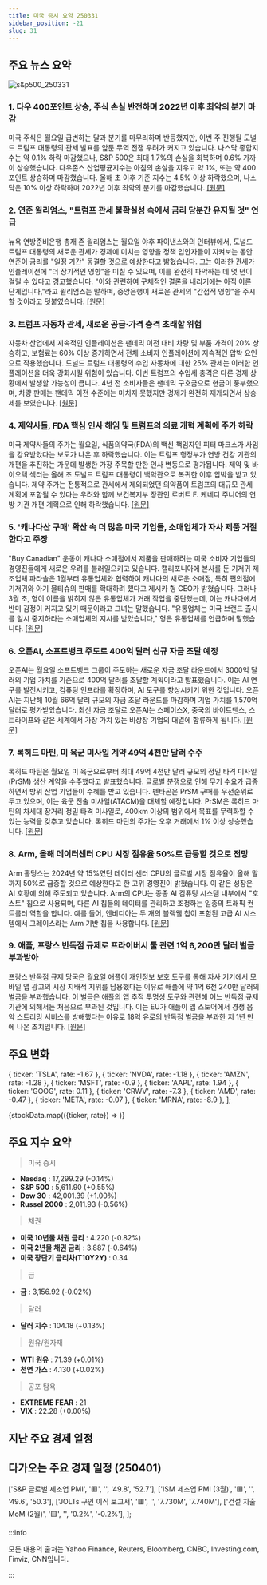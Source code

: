 ```yaml
---
title: 미국 증시 요약 250331
sidebar_position: -21
slug: 31
---
```


## 주요 뉴스 요약

![s&p500_250331](/map/250331.png)

### 1. **다우 400포인트 상승, 주식 손실 반전하며 2022년 이후 최악의 분기 마감**

미국 주식은 월요일 급변하는 달과 분기를 마무리하며 반등했지만, 이번 주 진행될 도널드 트럼프 대통령의 관세 발표를 앞둔 무역 전쟁 우려가 커지고 있습니다. 나스닥 종합지수는 약 0.1% 하락 마감했으나, S&P 500은 최대 1.7%의 손실을 회복하며 0.6% 가까이 상승했습니다. 다우존스 산업평균지수는 아침의 손실을 지우고 약 1%, 또는 약 400포인트 상승하며 마감했습니다. 올해 초 이후 기준 지수는 4.5% 이상 하락했으며, 나스닥은 10% 이상 하락하며 2022년 이후 최악의 분기를 마감했습니다. [[원문]](https://finance.yahoo.com/news/live/stock-market-today-dow-gains-400-points-stocks-reverse-losses-as-markets-cap-worst-quarter-since-2022-200641125.html)

### 2. **연준 윌리엄스, "트럼프 관세 불확실성 속에서 금리 당분간 유지될 것" 언급**

뉴욕 연방준비은행 총재 존 윌리엄스는 월요일 야후 파이낸스와의 인터뷰에서, 도널드 트럼프 대통령의 새로운 관세가 경제에 미치는 영향을 정책 입안자들이 지켜보는 동안 연준이 금리를 "일정 기간" 동결할 것으로 예상한다고 밝혔습니다. 그는 이러한 관세가 인플레이션에 "더 장기적인 영향"을 미칠 수 있으며, 이를 완전히 파악하는 데 몇 년이 걸릴 수 있다고 경고했습니다. "이와 관련하여 구체적인 결론을 내리기에는 아직 이른 단계입니다,"라고 윌리엄스는 말하며, 중앙은행이 새로운 관세의 "간접적 영향"을 주시할 것이라고 덧붙였습니다. [[원문]](https://finance.yahoo.com/news/feds-williams-says-rates-to-remain-steady-for-some-time-amid-trump-tariff-uncertainty-210346896.html)

### 3. **트럼프 자동차 관세, 새로운 공급·가격 충격 초래할 위험**

자동차 산업에서 지속적인 인플레이션은 팬데믹 이전 대비 차량 및 부품 가격이 20% 상승하고, 보험료는 60% 이상 증가하면서 전체 소비자 인플레이션에 지속적인 압박 요인으로 작용했습니다. 도널드 트럼프 대통령의 수입 자동차에 대한 25% 관세는 이러한 인플레이션을 더욱 강화시킬 위험이 있습니다. 이번 트럼프의 수입세 충격은 다른 경제 상황에서 발생할 가능성이 큽니다. 4년 전 소비자들은 팬데믹 구호금으로 현금이 풍부했으며, 차량 판매는 팬데믹 이전 수준에는 미치지 못했지만 경제가 완전히 재개되면서 상승세를 보였습니다. [[원문]](https://www.reuters.com/business/autos-transportation/trump-auto-tariffs-threaten-new-supply-price-shock-2025-03-31/)

### 4. **제약사들, FDA 핵심 인사 해임 및 트럼프의 의료 개혁 계획에 주가 하락**

미국 제약사들의 주가는 월요일, 식품의약국(FDA)의 백신 책임자인 피터 마크스가 사임을 강요받았다는 보도가 나온 후 하락했습니다. 이는 트럼프 행정부가 연방 건강 기관의 개편을 추진하는 가운데 발생한 가장 주목할 만한 인사 변동으로 평가됩니다. 제약 및 바이오텍 섹터는 올해 초 도널드 트럼프 대통령이 백악관으로 복귀한 이후 압박을 받고 있습니다. 제약 주가는 전통적으로 관세에서 제외되었던 의약품이 트럼프의 대규모 관세 계획에 포함될 수 있다는 우려와 함께 보건복지부 장관인 로버트 F. 케네디 주니어의 연방 기관 개편 계획으로 인해 하락했습니다. [[원문]](https://www.reuters.com/business/healthcare-pharmaceuticals/biotech-stocks-tumble-reports-fdas-top-vaccine-regulator-leave-2025-03-31/)

### 5. **'캐나다산 구매' 확산 속 더 많은 미국 기업들, 소매업체가 자사 제품 거절한다고 주장**

"Buy Canadian" 운동이 캐나다 소매점에서 제품을 판매하려는 미국 소비자 기업들의 경영진들에게 새로운 우려를 불러일으키고 있습니다. 캘리포니아에 본사를 둔 기저귀 제조업체 파라솔은 1월부터 유통업체와 협력하여 캐나다의 새로운 소매점, 특히 편의점에 기저귀와 아기 물티슈의 판매를 확대하려 했다고 제시카 헝 CEO가 밝혔습니다. 그러나 3월 초, 헝이 이름을 밝히지 않은 유통업체가 거래 작업을 중단했는데, 이는 캐나다에서 반미 감정이 커지고 있기 때문이라고 그녀는 말했습니다. "유통업체는 미국 브랜드 출시를 일시 중지하라는 소매업체의 지시를 받았습니다," 헝은 유통업체를 언급하며 말했습니다. [[원문]](https://www.reuters.com/business/retail-consumer/buy-canadian-grows-more-us-companies-say-retailers-turning-away-their-products-2025-03-31/)

### 6. **오픈AI, 소프트뱅크 주도로 400억 달러 신규 자금 조달 예정**

오픈AI는 월요일 소프트뱅크 그룹이 주도하는 새로운 자금 조달 라운드에서 3000억 달러의 기업 가치를 기준으로 400억 달러를 조달할 계획이라고 발표했습니다. 이는 AI 연구를 발전시키고, 컴퓨팅 인프라를 확장하며, AI 도구를 향상시키기 위한 것입니다. 오픈AI는 지난해 10월 66억 달러 규모의 자금 조달 라운드를 마감하며 기업 가치를 1,570억 달러로 평가받았습니다. 최신 자금 조달로 오픈AI는 스페이스X, 중국의 바이트댄스, 스트라이프와 같은 세계에서 가장 가치 있는 비상장 기업의 대열에 합류하게 됩니다. [[원문]](https://www.reuters.com/technology/artificial-intelligence/openai-raise-40-billion-softbank-led-new-funding-2025-03-31/)

### 7. **록히드 마틴, 미 육군 미사일 계약 49억 4천만 달러 수주**

록히드 마틴은 월요일 미 육군으로부터 최대 49억 4천만 달러 규모의 정밀 타격 미사일(PrSM) 생산 계약을 수주했다고 발표했습니다. 글로벌 분쟁으로 인해 무기 수요가 급증하면서 방위 산업 기업들이 수혜를 받고 있습니다. 펜타곤은 PrSM 구매를 우선순위로 두고 있으며, 이는 육군 전술 미사일(ATACM)을 대체할 예정입니다. PrSM은 록히드 마틴의 차세대 장거리 정밀 타격 미사일로, 400km 이상의 범위에서 목표를 무력화할 수 있는 능력을 갖추고 있습니다. 록히드 마틴의 주가는 오후 거래에서 1% 이상 상승했습니다. [[원문]](https://www.reuters.com/business/aerospace-defense/lockheed-martin-clinches-494-billion-us-army-missile-contract-2025-03-31/)

### 8. **Arm, 올해 데이터센터 CPU 시장 점유율 50%로 급등할 것으로 전망**

Arm 홀딩스는 2024년 약 15%였던 데이터 센터 CPU의 글로벌 시장 점유율이 올해 말까지 50%로 급증할 것으로 예상한다고 한 고위 경영진이 밝혔습니다. 이 같은 성장은 AI 호황에 의해 주도되고 있습니다. Arm의 CPU는 종종 AI 컴퓨팅 시스템 내부에서 "호스트" 칩으로 사용되며, 다른 AI 칩들의 데이터를 관리하고 조정하는 일종의 트래픽 컨트롤러 역할을 합니다. 예를 들어, 엔비디아는 두 개의 블랙웰 칩이 포함된 고급 AI 시스템에서 그레이스라는 Arm 기반 칩을 사용합니다. [[원문]](https://www.reuters.com/technology/arm-expects-its-share-data-center-cpu-market-sales-rocket-50-this-year-2025-03-31/)

### 9. **애플, 프랑스 반독점 규제로 프라이버시 툴 관련 1억 6,200만 달러 벌금 부과받아**

프랑스 반독점 규제 당국은 월요일 애플이 개인정보 보호 도구를 통해 자사 기기에서 모바일 앱 광고의 시장 지배적 지위를 남용했다는 이유로 애플에 약 1억 6천 240만 달러의 벌금을 부과했습니다. 이 벌금은 애플의 앱 추적 투명성 도구와 관련해 어느 반독점 규제 기관에 의해서든 처음으로 부과된 것입니다. 이는 EU가 애플이 앱 스토어에서 경쟁 음악 스트리밍 서비스를 방해했다는 이유로 18억 유로의 반독점 벌금을 부과한 지 1년 만에 나온 조치입니다. [[원문]](https://www.reuters.com/technology/french-antitrust-regulator-fines-apple-150-million-euros-over-privacy-tool-2025-03-31/)

## 주요 변화

  { ticker: 'TSLA', rate: -1.67 },
  { ticker: 'NVDA', rate: -1.18 },
  { ticker: 'AMZN', rate: -1.28 },
  { ticker: 'MSFT', rate: -0.9 },
  { ticker: 'AAPL', rate: 1.94 },
  { ticker: 'GOOG', rate: 0.11 },
  { ticker: 'CRWV', rate: -7.3 },
  { ticker: 'AMD', rate: -0.47 },
  { ticker: 'META', rate: -0.07 },
  { ticker: 'MRNA', rate: -8.9 },
];

{stockData.map(({ticker, rate}) => <StockCardMini key={ticker} ticker={ticker} rate={rate}></StockCardMini>)}

## 주요 지수 요약

> 미국 증시

- **Nasdaq** : 17,299.29 (-0.14%)
- **S&P 500** : 5,611.90 (+0.55%)
- **Dow 30** : 42,001.39 (+1.00%)
- **Russel 2000** : 2,011.93 (-0.56%)

> 채권

- **미국 10년물 채권 금리** : 4.220 (-0.82%)
- **미국 2년물 채권 금리** : 3.887 (-0.64%)
- **미국 장단기 금리차(T10Y2Y)** : 0.34

> 금

- **금** : 3,156.92 (-0.02%)

> 달러

- **달러 지수** : 104.18 (+0.13%)

> 원유/원자재

- **WTI 원유** : 71.39 (+0.01%)
- **천연 가스** : 4.130 (+0.02%)

> 공포 탐욕

- **EXTREME FEAR** : 21
- **VIX** : 22.28 (+0.00%)

## 지난 주요 경제 일정


<EconomicCalendar data={eventsData} />

## 다가오는 주요 경제 일정 (250401)

  ['S&P 글로벌 제조업 PMI', '🟥', '', '49.8', '52.7'],
  ['ISM 제조업 PMI (3월)', '🟥', '', '49.6', '50.3'],
  ['JOLTs 구인 이직 보고서', '🟥', '', '7.730M', '7.740M'],
  ['건설 지출 MoM (2월)', '🟨', '', '0.2%', '-0.2%'],
];

<EconomicCalendar data={nextEventsData} />

:::info

모든 내용의 출처는 Yahoo Finance, Reuters, Bloomberg, CNBC, Investing.com, Finviz, CNN입니다.

:::
